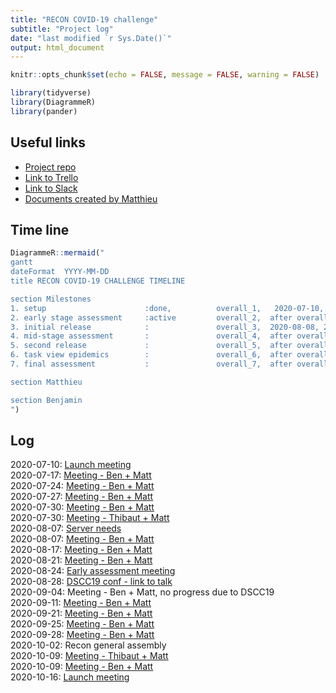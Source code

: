 ```yaml
---
title: "RECON COVID-19 challenge"
subtitle: "Project log"
date: "last modified `r Sys.Date()`"
output: html_document
---
```


```r
knitr::opts_chunk$set(echo = FALSE, message = FALSE, warning = FALSE)
```

```r
library(tidyverse)
library(DiagrammeR)
library(pander)
```

## Useful links

* [Project repo](https://github.com/mjrolland/covid-19-challenge)  
* [Link to Trello](https://trello.com/b/PQch7ney/covid19-challenge)  
* [Link to Slack](https://app.slack.com/client/T2SFJJQRL/G016PGWRPAA/thread/C2SFJJV8E-1594388640.056600)  
* [Documents created by Matthieu](https://mjrolland.github.io/covid-19-challenge/docs/document_list.html)  

## Time line

```r
DiagrammeR::mermaid("
gantt
dateFormat  YYYY-MM-DD
title RECON COVID-19 CHALLENGE TIMELINE

section Milestones
1. setup                      :done,          overall_1,   2020-07-10, 1d
2. early stage assessment     :active         overall_2,  after overall_1, 2020-08-07   
3. initial release            :               overall_3,  2020-08-08, 2020-08-30
4. mid-stage assessment       :               overall_4,  after overall_3, 2020-09-27
5. second release             :               overall_5,  after overall_4, 2020-10-10
6. task view epidemics        :               overall_6,  after overall_5, 2020-10-25
7. final assessment           :               overall_7,  after overall_6, 2020-11-27

section Matthieu

section Benjamin
")
```

## Log

2020-07-10: [Launch meeting](meeting_notes/2020-07-10_launch_meeting.html)  
2020-07-17: [Meeting - Ben + Matt](meeting_notes/2020-07-17_meeting.html)  
2020-07-24: [Meeting - Ben + Matt](meeting_notes/2020-07-24_meeting.html)  
2020-07-27: [Meeting - Ben + Matt](meeting_notes/2020-07-27_meeting.html)  
2020-07-30: [Meeting - Ben + Matt](meeting_notes/2020-07-30_meeting_1.html)  
2020-07-30: [Meeting - Thibaut + Matt](meeting_notes/2020-07-30_meeting_2.html)  
2020-08-07: [Server needs](server_needs.html)  
2020-08-07: [Meeting - Ben + Matt](meeting_notes/2020-08-07_meeting.html)  
2020-08-17: [Meeting - Ben + Matt](meeting_notes/2020-08-17_meeting.html)  
2020-08-21: [Meeting - Ben + Matt](meeting_notes/2020-08-21_meeting.html)  
2020-08-24: [Early assessment meeting](meeting_notes/2020-08-24_early_assessment_meeting.html)   
2020-08-28: [DSCC19 conf - link to talk](https://www.youtube.com/watch?v=E39BMCJsbx4&list=PL41aTiRjzS9sG2wtz6qusI4ZD2CDMV04O&index=8&t=0s)  
2020-09-04: Meeting - Ben + Matt, no progress due to DSCC19  
2020-09-11: [Meeting - Ben + Matt](meeting_notes/2020-09-11_meeting.html)  
2020-09-21: [Meeting - Ben + Matt](meeting_notes/2020-09-21_meeting.html)  
2020-09-25: [Meeting - Ben + Matt](meeting_notes/2020-09-25_meeting.html)  
2020-09-28: [Meeting - Ben + Matt](meeting_notes/2020-09-28_meeting.html)  
2020-10-02: Recon general assembly   
2020-10-09: [Meeting - Thibaut + Matt](meeting_notes/2020-10-09_meeting_b.html)  
2020-10-09: [Meeting - Ben + Matt](meeting_notes/2020-10-09_meeting.html)  
2020-10-16: [Launch meeting](meeting_notes/2020-10-16_meeting.html)  